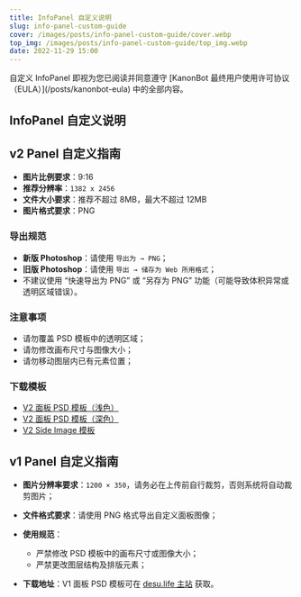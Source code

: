 ```yaml
---
title: InfoPanel 自定义说明
slug: info-panel-custom-guide
cover: /images/posts/info-panel-custom-guide/cover.webp
top_img: /images/posts/info-panel-custom-guide/top_img.webp
date: 2022-11-29 15:00
---
```



<Note type="info" style="flat" client:visible>
自定义 InfoPanel 即视为您已阅读并同意遵守 [KanonBot 最终用户使用许可协议（EULA）](/posts/kanonbot-eula) 中的全部内容。
</Note>

## InfoPanel 自定义说明

## v2 Panel 自定义指南

- **图片比例要求**：9:16
- **推荐分辨率**：`1382 x 2456`
- **文件大小要求**：推荐不超过 8MB，最大不超过 12MB
- **图片格式要求**：PNG

### 导出规范

- **新版 Photoshop**：请使用 `导出为 → PNG`；
- **旧版 Photoshop**：请使用 `导出 → 储存为 Web 所用格式`；
- 不建议使用 “快速导出为 PNG” 或 “另存为 PNG” 功能（可能导致体积异常或透明区域错误）。

### 注意事项

- 请勿覆盖 PSD 模板中的透明区域；
- 请勿修改画布尺寸与图像大小；
- 请勿移动图层内已有元素位置；

### 下载模板

* [V2 面板 PSD 模板（浅色）](#)
* [V2 面板 PSD 模板（深色）](#)
* [V2 Side Image 模板](#)

## v1 Panel 自定义指南

* **图片分辨率要求**：`1200 × 350`，请务必在上传前自行裁剪，否则系统将自动裁剪图片；
* **文件格式要求**：请使用 PNG 格式导出自定义面板图像；
* **使用规范**：

  * 严禁修改 PSD 模板中的画布尺寸或图像大小；
  * 严禁更改图层结构及排版元素；
* **下载地址**：V1 面板 PSD 模板可在 [desu.life 主站](https://desu.life) 获取。

